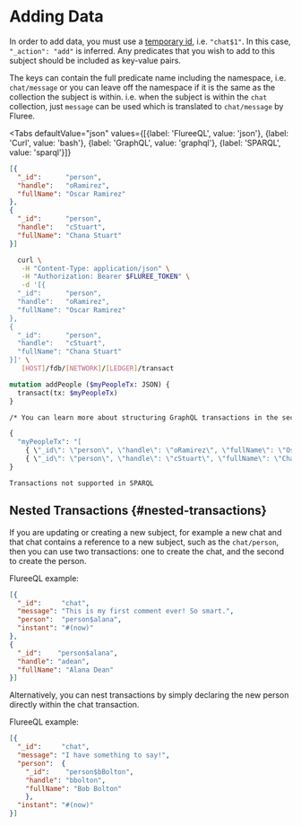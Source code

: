 
# Adding Data

In order to add data, you must use a [temporary id](/docs/transact/basics#temporary-ids), i.e. `"chat$1"`. In this case, `"_action": "add"` is inferred. Any predicates that you wish to add to this subject should be included as key-value pairs.

The keys can contain the full predicate name including the namespace, i.e. `chat/message` or you can leave off the namespace if it is the same as the collection the subject is within. i.e. when the subject is within the `chat` collection, just `message` can be used which is translated to `chat/message` by Fluree.

<Tabs
  defaultValue="json"
  values={[{label: 'FlureeQL', value: 'json'},
  {label: 'Curl', value: 'bash'},
  {label: 'GraphQL', value: 'graphql'},
  {label: 'SPARQL', value: 'sparql'}]}
>
<TabItem value="json">

```json
[{
  "_id":      "person",
  "handle":   "oRamirez",
  "fullName": "Oscar Ramirez"
},
{
  "_id":      "person",
  "handle":   "cStuart",
  "fullName": "Chana Stuart"
}]
```

</TabItem>

<TabItem value="bash">

```bash
  curl \
   -H "Content-Type: application/json" \
   -H "Authorization: Bearer $FLUREE_TOKEN" \
   -d '[{
  "_id":      "person",
  "handle":   "oRamirez",
  "fullName": "Oscar Ramirez"
},
{
  "_id":      "person",
  "handle":   "cStuart",
  "fullName": "Chana Stuart"
}]' \
   [HOST]/fdb/[NETWORK]/[LEDGER]/transact  
```

</TabItem>

<TabItem value="graphql">

```graphql
mutation addPeople ($myPeopleTx: JSON) {
  transact(tx: $myPeopleTx)
}

/* You can learn more about structuring GraphQL transactions in the section, 'GraphQL Transactions'. */

{
  "myPeopleTx": "[
    { \"_id\": \"person\", \"handle\": \"oRamirez\", \"fullName\": \"Oscar Ramirez\" }, 
    { \"_id\": \"person\", \"handle\": \"cStuart\", \"fullName\": \"Chana Stuart\" }]"
}
```

</TabItem>

<TabItem value="sparql">

```sparql
Transactions not supported in SPARQL
```

</TabItem>

</Tabs>

## Nested Transactions {#nested-transactions}

If you are updating or creating a new subject, for example a new chat and that chat contains a reference to a new subject, such as the `chat/person`, then you can use two transactions: one to create the chat, and the second to create the person.

FlureeQL example:

```json
[{
  "_id":     "chat",
  "message": "This is my first comment ever! So smart.",
  "person":  "person$alana",
  "instant": "#(now)"
},
{
  "_id":    "person$alana",
  "handle": "adean",
  "fullName": "Alana Dean"
}]

```

Alternatively, you can nest transactions by simply declaring the new person directly within the chat transaction.

FlureeQL example:

```json
[{
  "_id":     "chat",
  "message": "I have something to say!",
  "person":  {
    "_id":    "person$bBolton",
    "handle": "bbolton",
    "fullName": "Bob Bolton"
    },
  "instant": "#(now)"
}]
```
